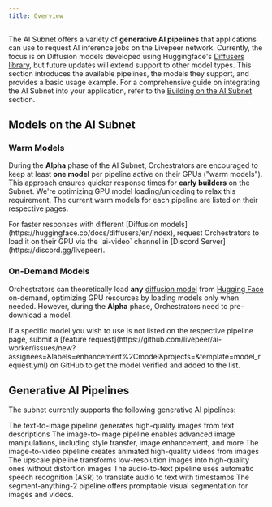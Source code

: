 ```yaml
---
title: Overview
---
```


The AI Subnet offers a variety of **generative AI pipelines** that applications
can use to request AI inference jobs on the Livepeer network. Currently, the
focus is on Diffusion models developed using Huggingface's
[Diffusers library](https://huggingface.co/docs/diffusers/en/index), but future
updates will extend support to other model types. This section introduces the
available pipelines, the models they support, and provides a basic usage
example. For a comprehensive guide on integrating the AI Subnet into your
application, refer to the [Building on the AI Subnet](/ai/builders/get-started)
section.

## Models on the AI Subnet

### Warm Models

During the **Alpha** phase of the AI Subnet, Orchestrators are encouraged to
keep at least **one model** per pipeline active on their GPUs ("warm models").
This approach ensures quicker response times for **early builders** on the
Subnet. We're optimizing GPU model loading/unloading to relax this requirement.
The current warm models for each pipeline are listed on their respective pages.

<Tip>
  For faster responses with different [Diffusion
  models](https://huggingface.co/docs/diffusers/en/index), request Orchestrators
  to load it on their GPU via the `ai-video` channel in [Discord
  Server](https://discord.gg/livepeer).
</Tip>

### On-Demand Models

Orchestrators can theoretically load **any**
[diffusion model](https://huggingface.co/docs/diffusers/en/index) from
[Hugging Face](https://huggingface.co/models) on-demand, optimizing GPU
resources by loading models only when needed. However, during the **Alpha**
phase, Orchestrators need to pre-download a model.

<Note>
  If a specific model you wish to use is not listed on the respective pipeline
  page, submit a [feature
  request](https://github.com/livepeer/ai-worker/issues/new?assignees=&labels=enhancement%2Cmodel&projects=&template=model_request.yml)
  on GitHub to get the model verified and added to the list.
</Note>

## Generative AI Pipelines

The subnet currently supports the following generative AI pipelines:

<CardGroup cols={2}>
  <Card title="Text-to-Image" icon="image" href="/ai/pipelines/text-to-image">
    The text-to-image pipeline generates high-quality images from text
    descriptions
  </Card>
  <Card title="Image-to-Image" icon="image" href="/ai/pipelines/image-to-image">
    The image-to-image pipeline enables advanced image manipulations, including
    style transfer, image enhancement, and more
  </Card>
  <Card title="Image-to-Video" icon="video" href="/ai/pipelines/image-to-video">
    The image-to-video pipeline creates animated high-quality videos from images
  </Card>
  <Card title="Upscale" icon="image" href="/ai/pipelines/upscale">
    The upscale pipeline transforms low-resolution images into high-quality ones without distortion
    images
  </Card>
  <Card title="Audio-to-Text" icon="message-dots" href="/ai/pipelines/audio-to-text">
    The audio-to-text pipeline uses automatic speech recognition (ASR) to translate audio to text with timestamps
  </Card>
  <Card title="Segment-Anything-2" icon="video" href="/ai/pipelines/segment-anything-2">
    The segment-anything-2 pipeline offers promptable visual segmentation for images and videos.
  </Card>
</CardGroup>
